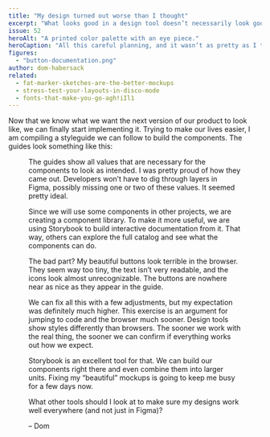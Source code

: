 ```yaml
---
title: "My design turned out worse than I thought"
excerpt: "What looks good in a design tool doesn’t necessarily look good in a browser. Working in both at the same time helps you catch those mistakes early."
issue: 52
heroAlt: "A printed color palette with an eye piece."
heroCaption: "All this careful planning, and it wasn’t as pretty as I thought it would be."
figures:
  - "button-documentation.png"
author: dom-habersack
related:
  - fat-marker-sketches-are-the-better-mockups
  - stress-test-your-layouts-in-disco-mode
  - fonts-that-make-you-go-agh!iIl1
---
```

Now that we know what we want the next version of our product to look like, we can finally start implementing it. Trying to make our lives easier, I am compiling a styleguide we can follow to build the components. The guides look something like this:

<Figure
  alt="An excerpt from our style documentation, detailing  the dimensions, colors, and other attributes of a button."
  caption="An excerpt from our style documentation, detailing  the dimensions, colors, and other attributes of a button."
  src={figures['button-documentation']}
/>

The guides show all values that are necessary for the components to look as intended. I was pretty proud of how they came out. Developers won’t have to dig through layers in Figma, possibly missing one or two of these values. It seemed pretty ideal.

Since we will use some components in other projects, we are creating a component library. To make it more useful, we are using Storybook to build interactive documentation from it. That way, others can explore the full catalog and see what the components can do.

The bad part? My beautiful buttons look terrible in the browser. They seem way too tiny, the text isn’t very readable, and the icons look almost unrecognizable. The buttons are nowhere near as nice as they appear in the guide.

We can fix all this with a few adjustments, but my expectation was definitely much higher. This exercise is an argument for jumping to code and the browser much sooner. Design tools show styles differently than browsers. The sooner we work with the real thing, the sooner we can confirm if everything works out how we expect.

Storybook is an excellent tool for that. We can build our components right there and even combine them into larger units. Fixing my “beautiful” mockups is going to keep me busy for a few days now.

What other tools should I look at to make sure my designs work well everywhere (and not just in Figma)?

– Dom
